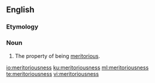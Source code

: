 ==English==

===Etymology===
{{suffix|meritorious|ness|lang=en}}

===Noun===
{{en-noun|-}}

# The property of being [[meritorious]].

[[io:meritoriousness]]
[[ku:meritoriousness]]
[[ml:meritoriousness]]
[[te:meritoriousness]]
[[vi:meritoriousness]]